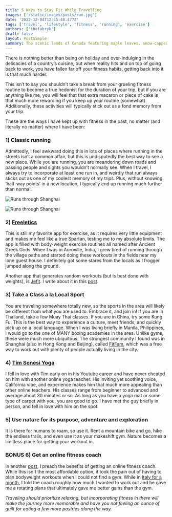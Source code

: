 ```yaml
---
title: 5 Ways to Stay Fit While Travelling
images: ['/static/images/posts/run.jpg']
date: '2022-12-04T12:45:48.477Z'
tags: ['travel', 'lifestyle', 'fitness', 'running', 'exercise']
authors: ['thefabryk']
draft: false
layout: PostSimple
summary: The scenic lands of Canada featuring maple leaves, snow-capped mountains, turquoise lakes and Toronto. Take in the sights in this photo gallery exhibition and see how easy it is to replicate with some MDX magic and tailwind classes.
---
```


There is nothing better than being on holiday and over-indulging in the delicacies of a country’s cuisine, but when reality hits and on top of going back to work, you have fallen far off your fitness habits, getting back into it is that much harder.

This isn’t to say you shouldn’t take a break from your grueling fitness routine to become a true hedonist for the duration of your trip, but if you are anything like me, you will feel that that extra macaron or piece of cake is that much more rewarding if you keep up your routine (somewhat). Additionally, these activities will typically stick out as a fond memory from your trip.

These are the ways I have kept up with fitness in the past, no matter (and literally no matter) where I have been:

### 1) Classic running
Admittedly, I feel awkward doing this in lots of places where running in the streets isn’t a common affair, but this is undisputedly the best way to see a new place. While you are running, you are meandering down roads and passing people and sights you wouldn’t normally see. When I travel, I always try to incorporate at least one run in, and weirdly that run always sticks out as one of my coolest memory of my trips. Plus, without knowing ‘half-way points’ in a new location, I typically end up running much further than normal.

![Runs through Shanghai](https://res.cloudinary.com/dofuzeof4/image/upload/v1540852562/The%20Hopeless%20Roamantic/Misc/Screen_Shot_2018-10-29_at_11.32.27_PM.png)

![Runs through Shanghai](https://res.cloudinary.com/dofuzeof4/image/upload/v1540852431/The%20Hopeless%20Roamantic/Misc/IMG_0348.jpg)

### 2) [Freeletics](https://www.freeletics.com/en/)
This is still my favorite app for exercise, as it requires very little equipment and makes me feel like a true Spartan, testing me to my absolute limits. The app is filled with body-weight exercise routines all named after Ancient Greek Gods. When I was in Auroville, India, I grew tired of running through the village paths and started doing these workouts in the fields near my lone guest house. I definitely got some stares from the locals as I frogger jumped along the ground. 

Another app that generates random workouts (but is best done with weights), is [Jefit](https://jefit.page.link/eCTJ). I write about it in this [post](https://www.thefabryk.com/best-apps-fitness-healthy-eating/).

### 3) Take a Class a la Local Sport
You are traveling somewhere totally new, so the sports in the area will likely be different from what you are used to. Embrace it, and join in! If you are in Thailand, take a few Muay Thai classes. If you are in China, try some Kung Fu. This is the best way to experience a culture, meet friends, and quickly pick up on a local language.  When I was living briefly in Manila, Philippines, I would go to the one of MANY boxing academies in the area. Unlike gyms, these were much more ubiquitous. The strongest community I found was in Shanghai (also in Hong Kong and Beijing), called [FitFam](https://www.wefitfam.com/), which was a free way to work out with plenty of people actually living in the city.

### 4) [Tim Senesi Yoga](https://www.youtube.com/channel/UCciuZl2ydLCvN5txlLW0rIg)
I fell in love with Tim early on in his Youtube career and have never cheated on him with another online yoga teacher. His inviting yet soothing voice, California vibe, and experience makes him that much more appealing than other online teachers. His classes range from beginner to advanced and average about 30 minutes or so. As long as you have a yoga mat or some type of carpet with you, you are good to go. I have met the guy briefly in person, and fell in love with him on the spot.

### 5) Use nature for its purpose, adventure and exploration
It is there for humans to roam, so use it. Rent a mountain bike and go, hike the endless trails, and even use it as your makeshift gym. Nature becomes a limitless place for getting your workout in.

### BONUS 6) Get an online fitness coach
In another [post](https://www.thefabryk.com/invest-in-online-fitness-coaching/), I preach the benefits of getting an online fitness coach. While this isn't the most affordable option, it took the pain out of having to plan bodyweight workouts when I could not find a gym. While in [Italy for a month](https://www.thefabryk.com/24-hours-napoli-part-1/), I told the coach roughly how much I wanted to work out and he gave me a rotating plans that ultimately gave me better gains than the gym. 

_Traveling should prioritize relaxing, but incorporating fitness in there will make the journey more memorable and have you not feeling an ounce of guilt for eating a few more pastries along the way._